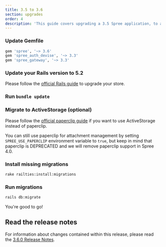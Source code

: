 ```yaml
---
title: 3.5 to 3.6
section: upgrades
order: 4
description: 'This guide covers upgrading a 3.5 Spree application, to a 3.6 application.'
---
```


### Update Gemfile

```ruby
gem 'spree', '~> 3.6'
gem 'spree_auth_devise', '~> 3.3'
gem 'spree_gateway', '~> 3.3'
```

### Update your Rails version to 5.2

Please follow the [official Rails guide](http://guides.rubyonrails.org/5_2_release_notes.html#upgrading-to-rails-5-2) to upgrade your store.

### Run `bundle update`

### Migrate to ActiveStorage \(optional\)

Please follow the [official paperclip guide](https://github.com/thoughtbot/paperclip/blob/master/MIGRATING) if you want to use ActiveStorage instead of paperclip.

You can still use paperclip for attachment management by setting `SPREE_USE_PAPERCLIP` environment variable to `true`, but keep in mind that paperclip is DEPRECATED and we will remove paperclip support in Spree 4.0.

### Install missing migrations

```bash
rake railties:install:migrations
```

### Run migrations

```bash
rails db:migrate
```

You're good to go!

## Read the release notes

For information about changes contained within this release, please read the [3.6.0 Release Notes](https://github.com/spree/spree/releases/tag/v3.6.0).

